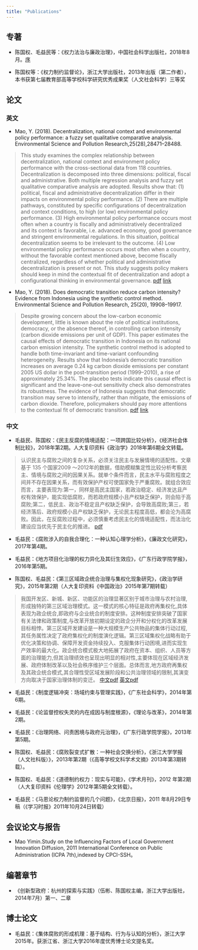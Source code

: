 ```yaml
---
title: "Publications"
---
```


## 专著
- 陈国权、毛益民等：《权力法治与廉政治理》，中国社会科学出版社，2018年8月。[序](https://mp.weixin.qq.com/s/oLAD5NjNx75Y6mMNvgCE6A)

- 陈国权等：《权力制约监督论》，浙江大学出版社，2013年出版（第二作者），本书获第七届教育部高等学校科学研究优秀成果奖（人文社会科学）三等奖


## 论文

### 英文
- Mao, Y. (2018). Decentralization, national context and environmental policy performance: a fuzzy set qualitative comparative analysis. Environmental Science and Pollution Research,25(28),28471–28488. 

> This study examines the complex relationship between decentralization, national context and environment policy performance with the cross-sectional data from 118 countries. Decentralization is decomposed into three dimensions: political, fiscal and administrative. Both multiple regression analysis and fuzzy set qualitative comparative analysis are adopted. Results show that: (1) political, fiscal and administrative decentralization differ in their impacts on environmental policy performance. (2) There are multiple pathways, constituted by specific configurations of decentralization and context conditions, to high (or low) environmental policy performance. (3) High environmental policy performance occurs most often when a country is fiscally and administratively decentralized and its context is favorable, i.e. advanced economy, good governance and stringent environmental regulations. In this situation, political decentralization seems to be irrelevant to the outcome. (4) Low environmental policy performance occurs most often when a country, without the favorable context mentioned above, become fiscally centralized, regardless of whether political and administrative decentralization is present or not. This study suggests policy makers should keep in mind the contextual fit of decentralization and adopt a configurational thinking in environmental governance.
[pdf](/pdf/decen2018.pdf) [link](https://link.springer.com/article/10.1007%2Fs11356-018-2846-9)

- Mao, Y. (2018). Does democratic transition reduce carbon intensity? Evidence from Indonesia using the synthetic control method. Environmental Science and Pollution Research, 25(20), 19908–19917. 

> Despite growing concern about the low-carbon economic development, little is known about the role of political institutions, democracy, or the absence thereof, in controlling carbon intensity (carbon dioxide emissions per unit of GDP). This paper estimates the causal effects of democratic transition in Indonesia on its national carbon emission intensity. The synthetic control method is adopted to handle both time-invariant and time-variant confounding heterogeneity. Results show that Indonesia’s democratic transition increases on average 0.24 kg carbon dioxide emissions per constant 2005 US dollar in the post-transition period (1999–2010), a rise of approximately 25.34%. The placebo tests indicate this causal effect is significant and the leave-one-out sensitivity check also demonstrates its robustness. The evidence of Indonesia suggests that democratic transition may serve to intensify, rather than mitigate, the emissions of carbon dioxide. Therefore, policymakers should pay more attentions to the contextual fit of democratic transition.
[pdf](/pdf/scm2018.pdf) [link](https://link.springer.com/article/10.1007%2Fs11356-018-2165-1)


### 中文
- 毛益民、陈国权：《民主反腐的情境适配：一项跨国比较分析》，《经济社会体制比较》，2018年第2期。人大复印资料《政治学》2018年第6期全文转载。

> 认识民主与腐败之间的复杂关系，必须关注民主与发展情境的适配性。文章基于 135 个国家2009 ～2012年的数据，借助模糊集定性比较分析考察民主、情境与腐败之间的因果关系。就单个条件而言，民主水平与腐败程度之间并不存在因果关系，而有效保护产权可使国家免于严重腐败。就组合效应而言，主要表现为:第一，同样是高民主国家，若政治稳定、经济发达且产权有效保护，能实现低腐败，而若政府规模小且产权缺乏保护，则会陷于高腐败;第二，低民主、政治不稳定且产权缺乏保护，会导致高腐败;第三，若经济落后、政府规模小且产权缺乏保护，无论民主程度高低，都会沦为高腐败。因此，在反腐败过程中，必须慎重考虑民主化的情境适配性，而法治化建设应当优先于民主化的推进。
[pdf](/pdf/demoanticorruption2018.pdf)

- 毛益民：《腐败涉入的自我合理化：一种认知心理学分析》，《廉政文化研究》，2017年第4期。

- 毛益民：《地方项目化治理的权力异化及其衍生效应》，《广东行政学院学报》，2016年第5期。

- 陈国权、毛益民：《第三区域政企统合治理与集权化现象研究》，《政治学研究》，2015年第2期（人大复印资料《中国政治》2015年第7期转载）

> 我国开发区、新城、新区、功能区的治理显著区别于城市治理与农村治理,形成独特的第三区域治理模式。这一模式的核心特征是政府再集权化,具体表现为政企统合,即政府与企业统合的制度安排。这种制度安排突破了国家有关法律和政策制度,与改革开放初期设定的政企分开和分权化的改革发展目标相悖。第三区域开发建设是一种大规模生产公共物品的集体行动过程,其任务属性决定了政府集权化的制度演化逻辑。第三区域集权化战略有助于优化决策和协调、保障开发资金持续投入、克服集体行动困境,进而实现生产效率的最大化。政企统合模式极大地拓展了政府在资本、组织、人员等方面的治理能力,但其治理绩效也呈现出明显的相对性,主要体现在区域经济发展、政府体制改革以及社会秩序维护三个层面。总体而言,地方政府再集权及其政企统合模式,其合理性受区域发展阶段和公共治理领域的限制,其演变方向取决于国家治理体制的变迁。
[中文pdf](/pdf/thirdareachinese2015.pdf) [英文pdf](/pdf/thirdareaenglish2015.pdf)


- 毛益民：《制度逻辑冲突：场域约束与管理实践》，《广东社会科学》，2014年第6期。

- 毛益民：《论监督控权失灵的内在成因与制度根源》，《理论与改革》，2014年第2期。

- 毛益民：《治理网络、问责困境与政府元治理》，《广东行政学院学报》，2013年第5期。

- 陈国权、毛益民：《腐败裂变式扩散：一种社会交换分析》，《浙江大学学报（人文社科版）》，2013年第2期（《高等学校文科学术文摘》2013年第3期转载）。

- 陈国权、毛益民：《道德制约权力：现实与可能》，《学术月刊》，2012 年第2期（人大复印资料《伦理学》2012年第5期全文转载）。

- 毛益民：《马恩论权力制约监督的几个问题》，《北京日报》，2011 年8月29日专稿（《学习时报》2011年10月24日转载）


## 会议论文与报告
- Mao Yimin.Study on the Influencing Factors of Local Government Innovation Diffusion, 2011 International Conference on Public Administration (ICPA 7th),indexed by CPCI-SSH。


## 编著章节
- 《创新型政府：杭州的探索与实践》（伍彬、陈国权主编，浙江大学出版社，2014年7月）第一、二章


## 博士论文
- 毛益民：《集体腐败的形成机理：基于结构、行为与认知的分析》，浙江大学2015年。获浙江省、浙江大学2016年度优秀博士论文提名奖。

